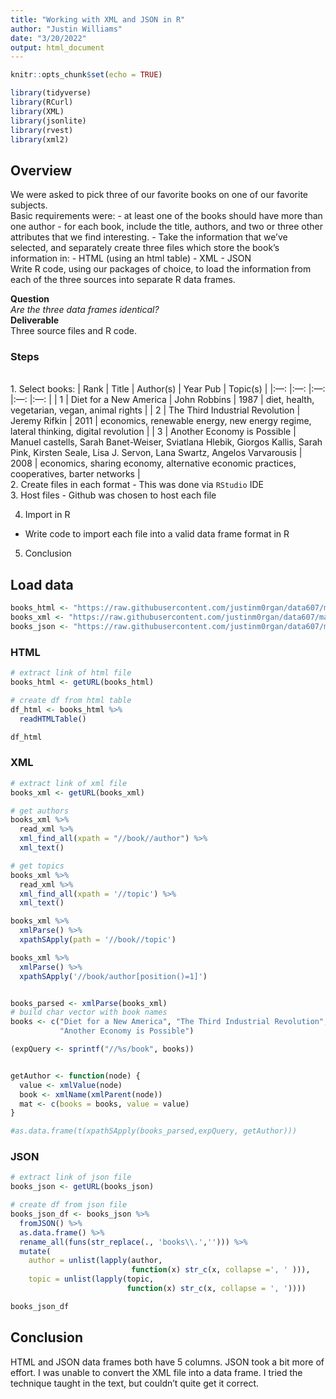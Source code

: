```yaml
---
title: "Working with XML and JSON in R"
author: "Justin Williams"
date: "3/20/2022"
output: html_document
---
```


```r
knitr::opts_chunk$set(echo = TRUE)
```

```r
library(tidyverse)
library(RCurl)
library(XML)
library(jsonlite)
library(rvest)
library(xml2)
```

## Overview

We were asked to pick three of our favorite books on one of our favorite subjects.
<br>
Basic requirements were:
  - at least one of the books should have more than one author
  - for each book, include the title, authors, and two or three other        attributes that we find interesting.
  - Take the information that we've selected, and separately create three    files which store the book’s information in:
    - HTML (using an html table)
    - XML
    - JSON 
<br>
Write R code, using our packages of choice, to load the information from each of the three sources into separate R data frames. 

**Question**
<br>
*Are the three data frames identical?*
<br>
**Deliverable**
<br>
Three source files and R code. 

### Steps
<br>
1. Select books:
| Rank 	| Title 	| Author(s) 	| Year Pub 	| Topic(s) 	|
|:---:	|:---:	|:---:	|:---:	|:---:	|
| 1 	| Diet for a New America 	| John Robbins 	| 1987 	| diet, health, vegetarian, vegan, animal rights 	|
| 2 	| The Third Industrial Revolution 	| Jeremy Rifkin 	| 2011 	| economics, renewable energy, new energy regime, lateral thinking, digital revolution 	|
| 3 	| Another Economy is Possible 	| Manuel castells, Sarah Banet-Weiser, Sviatlana Hlebik, Giorgos Kallis, Sarah Pink, Kirsten Seale, Lisa J. Servon, Lana Swartz, Angelos Varvarousis 	| 2008 	| economics, sharing economy, alternative economic practices, cooperatives, barter networks 	|
<br>
2. Create files in each format 
  - This was done via `RStudio` IDE
<br>
3. Host files 
  - Github was chosen to host each file
  
4. Import in R
  - Write code to import each file into a valid data frame format in R
  
5. Conclusion

## Load data

```r
books_html <- "https://raw.githubusercontent.com/justinm0rgan/data607/main/Assignments/wk7/books.html"
books_xml <- "https://raw.githubusercontent.com/justinm0rgan/data607/main/Assignments/wk7/books.xml"
books_json <- "https://raw.githubusercontent.com/justinm0rgan/data607/main/Assignments/wk7/books.json"
```

### HTML

```r
# extract link of html file
books_html <- getURL(books_html)

# create df from html table
df_html <- books_html %>% 
  readHTMLTable()

df_html
```

### XML

```r
# extract link of xml file
books_xml <- getURL(books_xml)

# get authors
books_xml %>%
  read_xml %>% 
  xml_find_all(xpath = "//book//author") %>% 
  xml_text()

# get topics
books_xml %>% 
  read_xml %>% 
  xml_find_all(xpath = '//topic') %>% 
  xml_text()

books_xml %>% 
  xmlParse() %>% 
  xpathSApply(path = '//book//topic')

books_xml %>% 
  xmlParse() %>% 
  xpathSApply('//book/author[position()=1]')


books_parsed <- xmlParse(books_xml)
# build char vector with book names
books <- c("Diet for a New America", "The Third Industrial Revolution",
           "Another Economy is Possible")

(expQuery <- sprintf("//%s/book", books))


getAuthor <- function(node) {
  value <- xmlValue(node)
  book <- xmlName(xmlParent(node))
  mat <- c(books = books, value = value)
}

#as.data.frame(t(xpathSApply(books_parsed,expQuery, getAuthor)))
```
### JSON

```r
# extract link of json file
books_json <- getURL(books_json)

# create df from json file
books_json_df <- books_json %>% 
  fromJSON() %>% 
  as.data.frame() %>% 
  rename_all(funs(str_replace(., 'books\\.',''))) %>% 
  mutate(
    author = unlist(lapply(author, 
                           function(x) str_c(x, collapse =', ' ))),
    topic = unlist(lapply(topic,
                          function(x) str_c(x, collapse = ', '))))

books_json_df
```

## Conclusion

HTML and JSON data frames both have 5 columns. JSON took a bit more of effort. I was unable to convert the XML file into a data frame. I tried the technique taught in the text, but couldn't quite get it correct.

